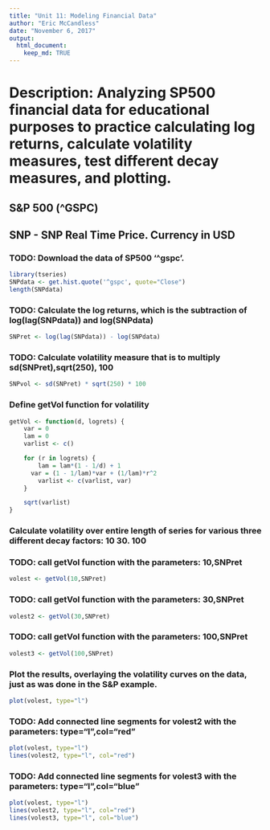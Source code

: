 ```yaml
---
title: "Unit 11: Modeling Financial Data"
author: "Eric McCandless"
date: "November 6, 2017"
output: 
  html_document:
    keep_md: TRUE
---
```


# Description: Analyzing SP500 financial data for educational purposes to practice calculating log returns, calculate volatility measures, test different decay measures, and plotting.

## S&P 500 (^GSPC)
## SNP - SNP Real Time Price. Currency in USD

### TODO: Download the data of SP500 '^gspc'.
```r
library(tseries)
SNPdata <- get.hist.quote('^gspc', quote="Close")
length(SNPdata)
```

### TODO: Calculate the log returns, which is the subtraction of log(lag(SNPdata)) and log(SNPdata)
```r
SNPret <- log(lag(SNPdata)) - log(SNPdata)
```

### TODO: Calculate volatility measure that is to multiply sd(SNPret),sqrt(250), 100
```r
SNPvol <- sd(SNPret) * sqrt(250) * 100
```

### Define getVol function for volatility
```r
getVol <- function(d, logrets) {
	var = 0
	lam = 0
	varlist <- c()

	for (r in logrets) {
		lam = lam*(1 - 1/d) + 1
	  var = (1 - 1/lam)*var + (1/lam)*r^2
		varlist <- c(varlist, var)
	}

	sqrt(varlist)
}
```

### Calculate volatility over entire length of series for various three different decay factors: 10 30. 100

### TODO: call getVol function with the parameters: 10,SNPret
```r
volest <- getVol(10,SNPret)
```

### TODO: call getVol function with the parameters: 30,SNPret
```r
volest2 <- getVol(30,SNPret)
```

### TODO: call getVol function with the parameters: 100,SNPret
```r
volest3 <- getVol(100,SNPret)
```

### Plot the results, overlaying the volatility curves on the data, just as was done in the S&P example.
```r
plot(volest, type="l")
```

### TODO: Add connected line segments for volest2 with the parameters: type="l",col="red"
```r
plot(volest, type="l")
lines(volest2, type="l", col="red")
```

### TODO: Add connected line segments for volest3 with the parameters: type="l",col="blue"
```r
plot(volest, type="l")
lines(volest2, type="l", col="red")
lines(volest3, type="l", col="blue")
```
